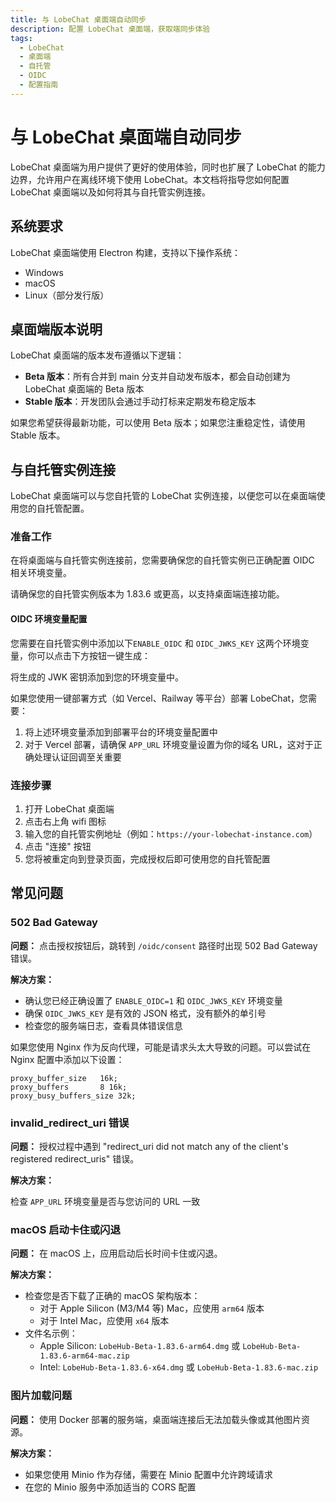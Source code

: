 ```yaml
---
title: 与 LobeChat 桌面端自动同步
description: 配置 LobeChat 桌面端，获取端同步体验
tags:
  - LobeChat
  - 桌面端
  - 自托管
  - OIDC
  - 配置指南
---
```


# 与 LobeChat 桌面端自动同步

LobeChat 桌面端为用户提供了更好的使用体验，同时也扩展了 LobeChat 的能力边界，允许用户在离线环境下使用 LobeChat。本文档将指导您如何配置 LobeChat 桌面端以及如何将其与自托管实例连接。

## 系统要求

LobeChat 桌面端使用 Electron 构建，支持以下操作系统：

- Windows
- macOS
- Linux（部分发行版）

## 桌面端版本说明

LobeChat 桌面端的版本发布遵循以下逻辑：

- **Beta 版本**：所有合并到 main 分支并自动发布版本，都会自动创建为 LobeChat 桌面端的 Beta 版本
- **Stable 版本**：开发团队会通过手动打标来定期发布稳定版本

如果您希望获得最新功能，可以使用 Beta 版本；如果您注重稳定性，请使用 Stable 版本。

## 与自托管实例连接

LobeChat 桌面端可以与您自托管的 LobeChat 实例连接，以便您可以在桌面端使用您的自托管配置。

### 准备工作

在将桌面端与自托管实例连接前，您需要确保您的自托管实例已正确配置 OIDC 相关环境变量。

<Callout>请确保您的自托管实例版本为 1.83.6 或更高，以支持桌面端连接功能。</Callout>

#### OIDC 环境变量配置

您需要在自托管实例中添加以下`ENABLE_OIDC` 和 `OIDC_JWKS_KEY` 这两个环境变量，你可以点击下方按钮一键生成：

<OIDCJWKs />

将生成的 JWK 密钥添加到您的环境变量中。

如果您使用一键部署方式（如 Vercel、Railway 等平台）部署 LobeChat，您需要：

1. 将上述环境变量添加到部署平台的环境变量配置中
2. 对于 Vercel 部署，请确保 `APP_URL` 环境变量设置为你的域名 URL，这对于正确处理认证回调至关重要

### 连接步骤

1. 打开 LobeChat 桌面端
2. 点击右上角 wifi 图标
3. 输入您的自托管实例地址（例如：`https://your-lobechat-instance.com`）
4. 点击 "连接" 按钮
5. 您将被重定向到登录页面，完成授权后即可使用您的自托管配置

## 常见问题

### 502 Bad Gateway

**问题：** 点击授权按钮后，跳转到 `/oidc/consent` 路径时出现 502 Bad Gateway 错误。

**解决方案：**

- 确认您已经正确设置了 `ENABLE_OIDC=1` 和 `OIDC_JWKS_KEY` 环境变量
- 确保 `OIDC_JWKS_KEY` 是有效的 JSON 格式，没有额外的单引号
- 检查您的服务端日志，查看具体错误信息

如果您使用 Nginx 作为反向代理，可能是请求头太大导致的问题。可以尝试在 Nginx 配置中添加以下设置：

```nginx
proxy_buffer_size   16k;
proxy_buffers       8 16k;
proxy_busy_buffers_size 32k;
```

### invalid\_redirect\_uri 错误

**问题：** 授权过程中遇到 "redirect\_uri did not match any of the client's registered redirect\_uris" 错误。

**解决方案：**

检查 `APP_URL` 环境变量是否与您访问的 URL 一致

### macOS 启动卡住或闪退

**问题：** 在 macOS 上，应用启动后长时间卡住或闪退。

**解决方案：**

- 检查您是否下载了正确的 macOS 架构版本：
  - 对于 Apple Silicon (M3/M4 等) Mac，应使用 `arm64` 版本
  - 对于 Intel Mac，应使用 `x64` 版本
- 文件名示例：
  - Apple Silicon: `LobeHub-Beta-1.83.6-arm64.dmg` 或 `LobeHub-Beta-1.83.6-arm64-mac.zip`
  - Intel: `LobeHub-Beta-1.83.6-x64.dmg` 或 `LobeHub-Beta-1.83.6-mac.zip`

### 图片加载问题

**问题：** 使用 Docker 部署的服务端，桌面端连接后无法加载头像或其他图片资源。

**解决方案：**

- 如果您使用 Minio 作为存储，需要在 Minio 配置中允许跨域请求
- 在您的 Minio 服务中添加适当的 CORS 配置
